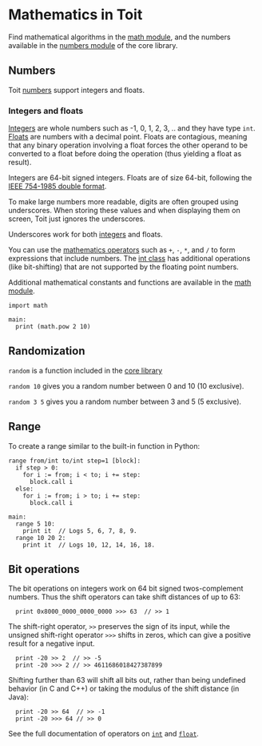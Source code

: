 # Mathematics in Toit

Find mathematical algorithms in the
[math module](https://libs.toit.io/math/library-summary), and the numbers available
in the [numbers module](https://libs.toit.io/core/numbers/library-summary) of
the core library.

## Numbers

Toit [numbers](https://libs.toit.io/core/numbers/library-summary) support integers and floats.

### Integers and floats

[Integers](https://libs.toit.io/core/numbers/class-int) are whole numbers such
as -1, 0, 1, 2, 3, .. and they have type `int`.
[Floats](https://libs.toit.io/core/numbers/class-float) are numbers with a
decimal point. Floats are contagious, meaning that any binary operation
involving a float forces the other operand to be converted to a float before
doing the operation (thus yielding a float as result).

Integers are 64-bit signed integers.
Floats are of size 64-bit, following the
[IEEE 754-1985 double format](https://en.wikipedia.org/wiki/Double-precision_floating-point_format).

To make large numbers more readable, digits are often grouped using underscores.
When storing these values and when displaying them on screen, Toit just ignores the underscores.

Underscores work for both [integers](https://libs.toit.io/core/numbers/class-LargeInteger) and floats.

You can use the [mathematics
operators](https://libs.toit.io/core/numbers/class-num) such as `+`, `-`, `*`,
and `/` to form expressions that include numbers.
The [int class](https://libs.toit.io/core/numbers/class-int) has additional
operations (like bit-shifting) that are not supported by the floating point
numbers.

Additional mathematical constants and functions are available in the
[math module](https://libs.toit.io/math/library-summary).

```
import math

main:
  print (math.pow 2 10)
```

## Randomization

`random` is a function included in the
[core library](<https://libs.toit.io/core/utils/library-summary#random(0%2C0%2C0%2C)>)

`random 10` gives you a random number between 0 and 10 (10 exclusive).

`random 3 5` gives you a random number between 3 and 5 (5 exclusive).

## Range

To create a range similar to the built-in function in Python:

```
range from/int to/int step=1 [block]:
  if step > 0:
    for i := from; i < to; i += step:
      block.call i
  else:
    for i := from; i > to; i += step:
      block.call i

main:
  range 5 10:
    print it  // Logs 5, 6, 7, 8, 9.
  range 10 20 2:
    print it  // Logs 10, 12, 14, 16, 18.
```

## Bit operations

The bit operations on integers work on 64 bit signed twos-complement
numbers. Thus the shift operators can take shift distances of up to 63:

```
  print 0x8000_0000_0000_0000 >>> 63  // >> 1
```

The shift-right operator, `>>` preserves the sign of its input, while
the unsigned shift-right operator `>>>` shifts in zeros, which can
give a positive result for a negative input.

```
  print -20 >> 2  // >> -5
  print -20 >>> 2 // >> 4611686018427387899
```

Shifting further than 63 will shift all bits out, rather than being
undefined behavior (in C and C++) or taking the modulus of the
shift distance (in Java):

```
  print -20 >> 64  // >> -1
  print -20 >>> 64 // >> 0
```

See the full documentation of operators on
[`int`](https://libs.toit.io/core/numbers/class-int) and
[`float`](https://libs.toit.io/core/numbers/class-float).
